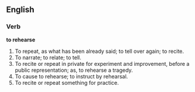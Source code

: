 ==English==

===Verb===

'''to rehearse'''

#To repeat, as what has been already said; to tell over again; to recite.
#To narrate; to relate; to tell.
#To recite or repeat in private for experiment and improvement, before a public representation; as, to rehearse a tragedy.
#To cause to rehearse; to instruct by rehearsal.
#To recite or repeat something for practice.